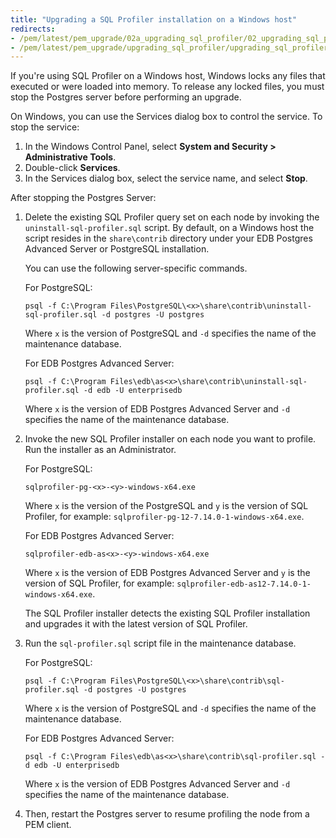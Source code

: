 ```yaml
---
title: "Upgrading a SQL Profiler installation on a Windows host"
redirects:
- /pem/latest/pem_upgrade/02a_upgrading_sql_profiler/02_upgrading_sql_profiler_windows/
- /pem/latest/pem_upgrade/upgrading_sql_profiler/upgrading_sql_profiler_windows/
---
```


If you're using SQL Profiler on a Windows host, Windows locks any files that executed or were loaded into memory. To release any locked files, you must stop the Postgres server before performing an upgrade.

On Windows, you can use the Services dialog box to control the service. To stop the service:

1. In the Windows Control Panel, select **System and Security > Administrative Tools**.
1. Double-click **Services**. 
1. In the Services dialog box, select the service name, and select **Stop**.

After stopping the Postgres Server:

1.  Delete the existing SQL Profiler query set on each node by invoking the `uninstall-sql-profiler.sql` script. By default, on a Windows host the script resides in the `share\contrib` directory under your EDB Postgres Advanced Server or PostgreSQL installation.

    You can use the following server-specific commands.

    For PostgreSQL:

    ```shell
    psql -f C:\Program Files\PostgreSQL\<x>\share\contrib\uninstall-sql-profiler.sql -d postgres -U postgres
    ```

    Where `x` is the version of PostgreSQL and `-d` specifies the name of the maintenance database.

    For EDB Postgres Advanced Server:

    ```shell
    psql -f C:\Program Files\edb\as<x>\share\contrib\uninstall-sql-profiler.sql -d edb -U enterprisedb
    ```

    Where `x` is the version of EDB Postgres Advanced Server and `-d` specifies the name of the maintenance database.

2.  Invoke the new SQL Profiler installer on each node you want to profile. Run the installer as an Administrator.

    For PostgreSQL:

    ```shell
    sqlprofiler-pg-<x>-<y>-windows-x64.exe
    ```

    Where `x` is the version of the PostgreSQL and `y` is the version of SQL Profiler, for example: `sqlprofiler-pg-12-7.14.0-1-windows-x64.exe`.

    For EDB Postgres Advanced Server:

    ```shell
    sqlprofiler-edb-as<x>-<y>-windows-x64.exe
    ```

    Where `x` is the version of EDB Postgres Advanced Server and `y` is the version of SQL Profiler, for example: `sqlprofiler-edb-as12-7.14.0-1-windows-x64.exe`.

    The SQL Profiler installer detects the existing SQL Profiler installation and upgrades it with the latest version of SQL Profiler.

3.  Run the `sql-profiler.sql` script file in the maintenance database.

    For PostgreSQL:

    ```shell
    psql -f C:\Program Files\PostgreSQL\<x>\share\contrib\sql-profiler.sql -d postgres -U postgres
    ```

    Where `x` is the version of PostgreSQL and `-d` specifies the name of the maintenance database.

    For EDB Postgres Advanced Server:

    ```shell
    psql -f C:\Program Files\edb\as<x>\share\contrib\sql-profiler.sql -d edb -U enterprisedb
    ```

    Where `x` is the version of EDB Postgres Advanced Server and `-d` specifies the name of the maintenance database.

4.  Then, restart the Postgres server to resume profiling the node from a PEM client.

